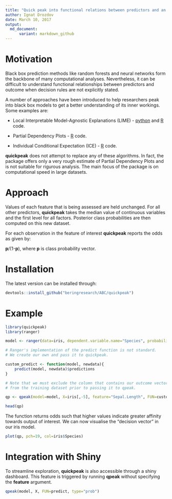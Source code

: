 ```yaml
---
title: "Quick peak into functional relations between predictors and an outcome."
author: Ignat Drozdov
date: March 10, 2017
output:
  md_document:
      variant: markdown_github
---
```


# Motivation
Black box prediction methods like random forests and neural networks form the backbone of many computational analyses. Nevertheless, it can be difficult to understand functional relationships between predictors and outcome when decision rules are not explicitly stated.

A number of approaches have been introduced to help researchers peak into black box models to get a better understanding of its inner workings. Some examples are:

* Local Interpretable Model-Agnostic Explanations (LIME) - [python](https://github.com/marcotcr/lime) and [R](https://github.com/thomasp85/lime) code.

* Partial Dependency Plots - [R](https://github.com/bgreenwell/pdp) code.

* Individual Conditional Expectation (ICE) - [R](https://github.com/kapelner/ICEbox) code.

**quickpeak** does not attempt to replace any of these algorithms. In fact, the package offers only a very rough estimate of Partial Dependency Plots and is not suitable for rigurous analysis. The main focus of the package is on computational speed in large datasets.

# Approach

Values of each feature that is being assessed are held unchanged. For all other predictors, **quickpeak** takes the median value of continuous variables and the first level for all factors. Posterior class probabilities are then computed on this new dataset.

For each observation in the feature of interest **quickpeak** reports the odds as given by:

**p**/(1-**p**), where **p** is class probability vector.

# Installation

The latest version can be installed through:

```r
devtools::install_github("beringresearch/ABC/quickpeak")
```

# Example

```r
library(quickpeak)
library(ranger)

model <- ranger(data=iris, dependent.variable.name="Species", probability=TRUE)

# Ranger's implementation of the predict function is not standard.
# We create our own and pass it to quickpeak.

custom_predict <- function(model, newdata){
	predict(model, newdata)$predictions
}

# Note that we must exclude the column that contains our outcome vector
# from the training dataset prior to passing it to qpeak.

qp <- qpeak(model=model, X=iris[,-5], feature="Sepal.Length", FUN=custom_predict)

head(qp)

```

The function returns odds such that higher values indicate greater affinity towards output of interest. We can now visualise the "decision vector" in our iris model.

```r
plot(qp, pch=19, col=iris$Species)
```

# Integration with Shiny

To streamline exploration, **quickpeak** is also accessible through a shiny dashboard. This feature is triggered by running __qpeak__ without specifying the __feature__ argument.

```r{eval=FALSE}
qpeak(model, X, FUN=predict, type="prob")
```
